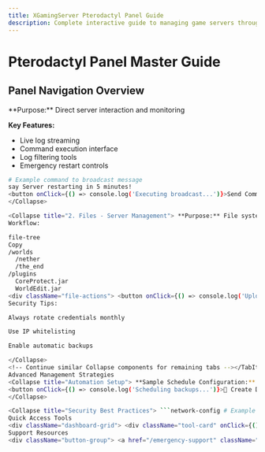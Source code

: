 ```yaml
---
title: XGamingServer Pterodactyl Panel Guide
description: Complete interactive guide to managing game servers through the Pterodactyl Panel
---
```



# Pterodactyl Panel Master Guide

<Feedback position="top" />

<Tabs>
<TabItem value="core-tabs" label="Main Tabs" default>

## Panel Navigation Overview

<Collapse title="1. Console - Real-Time Monitoring">
**Purpose:** Direct server interaction and monitoring

**Key Features:**
- Live log streaming
- Command execution interface
- Log filtering tools
- Emergency restart controls

```bash
# Example command to broadcast message
say Server restarting in 5 minutes!
<button onClick={() => console.log('Executing broadcast...')}>Send Command</button>
</Collapse>

<Collapse title="2. Files - Server Management"> **Purpose:** File system control and configuration
Workflow:

file-tree
Copy
/worlds
  /nether
  /the_end
/plugins
  CoreProtect.jar
  WorldEdit.jar
<div className="file-actions"> <button onClick={() => console.log('Uploading...')}>📤 Upload Config</button> <button onClick={() => console.log('Downloading...')}>📥 Download Backup</button> </div> </Collapse><Collapse title="3. Databases - Data Management"> **Connection Example:** ```sql mysql -h xgaming-db01 -u user_abc123 -p ```
Security Tips:

Always rotate credentials monthly

Use IP whitelisting

Enable automatic backups

</Collapse>
<!-- Continue similar Collapse components for remaining tabs --></TabItem><TabItem value="pro-tips" label="Expert Tips">
Advanced Management Strategies
<Collapse title="Automation Setup"> **Sample Schedule Configuration:** ```json { "backup_schedule": { "interval": "0 3 * * *", "retention": 7, "compression": "zip" } } ```
<button onClick={() => console.log('Scheduling backups...')}>🔄 Create Daily Backup</button>
</Collapse>

<Collapse title="Security Best Practices"> ```network-config # Example firewall rules iptables -A INPUT -p tcp --dport 25565 -j ALLOW iptables -A INPUT -s 192.168.1.0/24 -j ALLOW ```<div className="security-checklist"> <input type="checkbox" id="2fa" /> <label>Enable 2FA</label> <input type="checkbox" id="ipwhitelist" /> <label>IP Whitelisting</label> </div> </Collapse></TabItem> </Tabs>
Quick Access Tools
<div className="dashboard-grid"> <div className="tool-card" onClick={() => window.location = '#console'}> <h3>🖥️ Live Console</h3> <p>Jump to real-time monitoring</p> </div> <div className="tool-card" onClick={() => window.location = '#backups'}> <h3>💾 Backup Manager</h3> <p>Configure data protection</p> </div> </div>
Support Resources
<div className="button-group"> <a href="/emergency-support" className="button button--danger">🚨 Emergency Restart</a> <a href="/backup-guide" className="button button--success">📀 Backup Tutorial</a> <a href="/security-audit" className="button button--warning">🛡️ Security Check</a> </div><Feedback title="Help us improve this guide!" /> ```